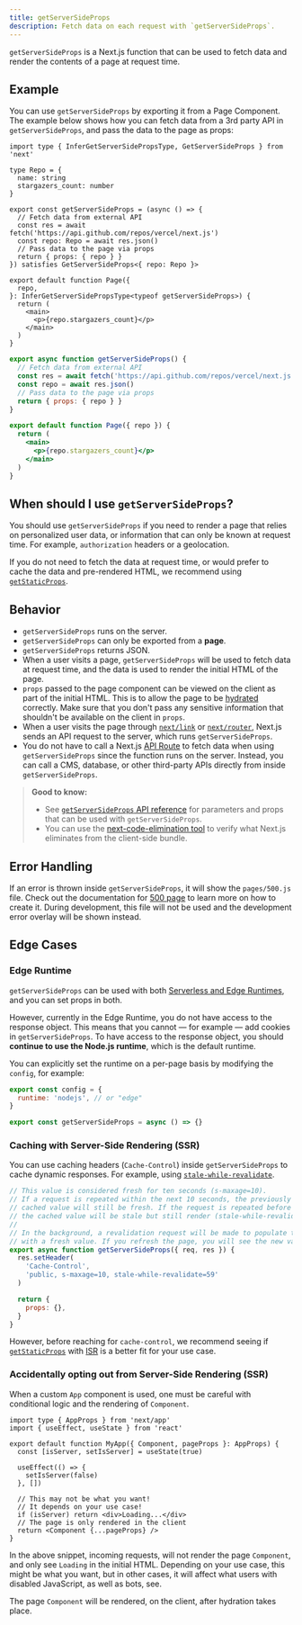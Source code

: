 ```yaml
---
title: getServerSideProps
description: Fetch data on each request with `getServerSideProps`.
---
```


`getServerSideProps` is a Next.js function that can be used to fetch data and render the contents of a page at request time.

## Example

You can use `getServerSideProps` by exporting it from a Page Component. The example below shows how you can fetch data from a 3rd party API in `getServerSideProps`, and pass the data to the page as props:

```tsx filename="pages/index.tsx" switcher
import type { InferGetServerSidePropsType, GetServerSideProps } from 'next'

type Repo = {
  name: string
  stargazers_count: number
}

export const getServerSideProps = (async () => {
  // Fetch data from external API
  const res = await fetch('https://api.github.com/repos/vercel/next.js')
  const repo: Repo = await res.json()
  // Pass data to the page via props
  return { props: { repo } }
}) satisfies GetServerSideProps<{ repo: Repo }>

export default function Page({
  repo,
}: InferGetServerSidePropsType<typeof getServerSideProps>) {
  return (
    <main>
      <p>{repo.stargazers_count}</p>
    </main>
  )
}
```

```jsx filename="pages/index.js" switcher
export async function getServerSideProps() {
  // Fetch data from external API
  const res = await fetch('https://api.github.com/repos/vercel/next.js')
  const repo = await res.json()
  // Pass data to the page via props
  return { props: { repo } }
}

export default function Page({ repo }) {
  return (
    <main>
      <p>{repo.stargazers_count}</p>
    </main>
  )
}
```

## When should I use `getServerSideProps`?

You should use `getServerSideProps` if you need to render a page that relies on personalized user data, or information that can only be known at request time. For example, `authorization` headers or a geolocation.

If you do not need to fetch the data at request time, or would prefer to cache the data and pre-rendered HTML, we recommend using [`getStaticProps`](/docs/pages/building-your-application/data-fetching/get-static-props).

## Behavior

- `getServerSideProps` runs on the server.
- `getServerSideProps` can only be exported from a **page**.
- `getServerSideProps` returns JSON.
- When a user visits a page, `getServerSideProps` will be used to fetch data at request time, and the data is used to render the initial HTML of the page.
- `props` passed to the page component can be viewed on the client as part of the initial HTML. This is to allow the page to be [hydrated](https://react.dev/reference/react-dom/hydrate) correctly. Make sure that you don't pass any sensitive information that shouldn't be available on the client in `props`.
- When a user visits the page through [`next/link`](/docs/pages/api-reference/components/link) or [`next/router`](/docs/pages/api-reference/functions/use-router), Next.js sends an API request to the server, which runs `getServerSideProps`.
- You do not have to call a Next.js [API Route](/docs/pages/building-your-application/routing/api-routes) to fetch data when using `getServerSideProps` since the function runs on the server. Instead, you can call a CMS, database, or other third-party APIs directly from inside `getServerSideProps`.

> **Good to know:**
>
> - See [`getServerSideProps` API reference](/docs/pages/api-reference/functions/get-server-side-props) for parameters and props that can be used with `getServerSideProps`.
> - You can use the [next-code-elimination tool](https://next-code-elimination.vercel.app/) to verify what Next.js eliminates from the client-side bundle.

## Error Handling

If an error is thrown inside `getServerSideProps`, it will show the `pages/500.js` file. Check out the documentation for [500 page](/docs/pages/building-your-application/routing/custom-error#500-page) to learn more on how to create it. During development, this file will not be used and the development error overlay will be shown instead.

## Edge Cases

### Edge Runtime

`getServerSideProps` can be used with both [Serverless and Edge Runtimes](/docs/pages/building-your-application/rendering/edge-and-nodejs-runtimes), and you can set props in both.

However, currently in the Edge Runtime, you do not have access to the response object. This means that you cannot — for example — add cookies in `getServerSideProps`. To have access to the response object, you should **continue to use the Node.js runtime**, which is the default runtime.

You can explicitly set the runtime on a per-page basis by modifying the `config`, for example:

```jsx filename="pages/index.js"
export const config = {
  runtime: 'nodejs', // or "edge"
}

export const getServerSideProps = async () => {}
```

### Caching with Server-Side Rendering (SSR)

You can use caching headers (`Cache-Control`) inside `getServerSideProps` to cache dynamic responses. For example, using [`stale-while-revalidate`](https://web.dev/stale-while-revalidate/).

```jsx
// This value is considered fresh for ten seconds (s-maxage=10).
// If a request is repeated within the next 10 seconds, the previously
// cached value will still be fresh. If the request is repeated before 59 seconds,
// the cached value will be stale but still render (stale-while-revalidate=59).
//
// In the background, a revalidation request will be made to populate the cache
// with a fresh value. If you refresh the page, you will see the new value.
export async function getServerSideProps({ req, res }) {
  res.setHeader(
    'Cache-Control',
    'public, s-maxage=10, stale-while-revalidate=59'
  )

  return {
    props: {},
  }
}
```

However, before reaching for `cache-control`, we recommend seeing if [`getStaticProps`](/docs/pages/building-your-application/data-fetching/get-static-props) with [ISR](/docs/pages/building-your-application/data-fetching/incremental-static-regeneration) is a better fit for your use case.

### Accidentally opting out from Server-Side Rendering (SSR)

When a custom `App` component is used, one must be careful with conditional logic and the rendering of `Component`.

```tsx
import type { AppProps } from 'next/app'
import { useEffect, useState } from 'react'

export default function MyApp({ Component, pageProps }: AppProps) {
  const [isServer, setIsServer] = useState(true)

  useEffect(() => {
    setIsServer(false)
  }, [])

  // This may not be what you want!
  // It depends on your use case!
  if (isServer) return <div>Loading...</div>
  // The page is only rendered in the client
  return <Component {...pageProps} />
}
```

In the above snippet, incoming requests, will not render the page `Component`, and only see `Loading` in the initial HTML. Depending on your use case, this might be what you want, but in other cases, it will affect what users with disabled JavaScript, as well as bots, see.

The page `Component` will be rendered, on the client, after hydration takes place.
